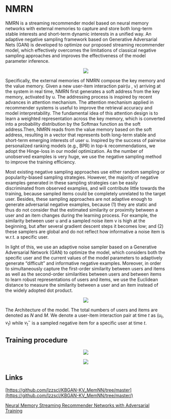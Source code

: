 # NMRN

NMRN is a streaming recommender model based on neural memory networks with external memories to capture and store both long-term stable interests and short-term dynamic interests in a unified way. An adaptive negative sampling framework based on Generative Adversarial Nets (GAN) is developed to optimize our proposed streaming recommender model, which effectively overcomes the limitations of classical negative sampling approaches and improves the effectiveness of the model parameter inference.

<p><center><img src='https://github.com/recohut/incremental-learning/raw/a6fdcde2e8af7ebfd9f5efd278c487e0e9560cb3/docs/_images/L926913_1.png'/></center></p>

Specifically, the external memories of NMRN compose the key memory and the value memory. Given a new user-item interaction pair(u , v) arriving at the system in real time, NMRN first generates a soft address from the key memory, activated by u. The addressing process is inspired by recent advances in attention mechanism. The attention mechanism applied in recommender systems is useful to improve the retrieval accuracy and model interpretability. The fundamental idea of this attention design is to learn a weighted representation across the key memory, which is converted into a probability distribution by the Softmax function as the soft address.Then, NMRN reads from the value memory based on the soft address, resulting in a vector that represents both long-term stable and short-term emerging interests of user u. Inspired by the success of pairwise personalized ranking models (e.g., BPR) in top-k recommendations, we adopt the Hinge-loss in our model optimization. As the number of unobserved examples is very huge, we use the negative sampling method to improve the training efficiency.

Most existing negative sampling approaches use either random sampling or popularity-biased sampling strategies. However, the majority of negative examples generated in these sampling strategies can be easily discriminated from observed examples, and will contribute little towards the training, because sampled items could be completely unrelated to the target user. Besides, these sampling approaches are not adaptive enough to generate adversarial negative examples, because (1) they are static and thus do not consider that the estimated similarity or proximity between a user and an item changes during the learning process. For example, the similarity between user u and a sampled noise item v is high at the beginning, but after several gradient descent steps it becomes low; and (2) these samplers are global and do not reflect how informative a noise item is w.r.t. a specific user.

In light of this, we use an adaptive noise sampler based on a Generative Adversarial Network (GAN) to optimize the model, which considers both the specific user and the current values of the model parameters to adaptively generate “difficult” and informative negative examples. Moreover, in order to simultaneously capture the first-order similarity between users and items as well as the second-order similarities between users and between items to learn robust representations of users and items, we use the Euclidean distance to measure the similarity between a user and an item instead of the widely adopted dot product.

<p><center><img src='https://github.com/recohut/incremental-learning/raw/a6fdcde2e8af7ebfd9f5efd278c487e0e9560cb3/docs/_images/L926913_2.png'/></center></p>

The Architecture of the model. The total numbers of users and items are denoted as $N$ and $M$. We denote a user-item interaction pair at time $t$ as $(u_t , v_t)$ while $v_t^-$ is a sampled negative item for a specific user at time $t$.

## Training procedure

<p><center><img src='https://github.com/recohut/incremental-learning/raw/a6fdcde2e8af7ebfd9f5efd278c487e0e9560cb3/docs/_images/L926913_3.png'/></center></p>

<p><center><img src='https://github.com/recohut/incremental-learning/raw/a6fdcde2e8af7ebfd9f5efd278c487e0e9560cb3/docs/_images/L926913_4.png'/></center></p>

## Links

[https://github.com/lzzscl/KBGAN-KV_MemNN/tree/master](https://github.com/lzzscl/KBGAN-KV_MemNN/tree/master/)

[Neural Memory Streaming Recommender Networks with Adversarial Training](https://dl.acm.org/doi/epdf/10.1145/3219819.3220004)